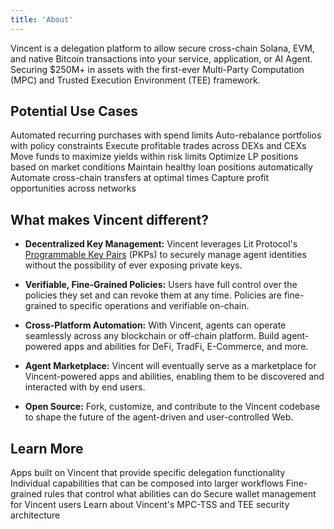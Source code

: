```yaml
---
title: 'About'
---
```


Vincent is a delegation platform to allow secure cross-chain Solana, EVM, and native Bitcoin transactions into your service, application, or AI Agent. Securing $250M+ in assets with the first-ever Multi-Party Computation (MPC) and Trusted Execution Environment (TEE) framework.

## Potential Use Cases

<Columns cols={3}>
  <Card title="DCA Bots" icon="clock" color="#FF4205">
    Automated recurring purchases with spend limits
  </Card>
  <Card title="Portfolio Rebalancers" icon="chart-pie" color="#FF4205">
    Auto-rebalance portfolios with policy constraints
  </Card>
  <Card title="Arbitrage Agents" icon="chart-line" color="#FF4205">
    Execute profitable trades across DEXs and CEXs
  </Card>
</Columns>
<Columns cols={3}>
  <Card title="Yield Optimizers" icon="percent" color="#FF4205">
    Move funds to maximize yields within risk limits
  </Card>
  <Card title="Liquidity Managers" icon="droplet" color="#FF4205">
    Optimize LP positions based on market conditions
  </Card>
  <Card title="Collateral Managers" icon="shield" color="#FF4205">
    Maintain healthy loan positions automatically
  </Card>
</Columns>
<Columns cols={2}>
  <Card title="Bridge Monitors" icon="link" color="#FF4205">
    Automate cross-chain transfers at optimal times
  </Card>
  <Card title="Cross-Chain Arbitrage" icon="shuffle" color="#FF4205">
    Capture profit opportunities across networks
  </Card>
</Columns>

## What makes Vincent different?

- **Decentralized Key Management:** Vincent leverages Lit Protocol's [Programmable Key Pairs](https://developer.litprotocol.com/user-wallets/pkps/overview) (PKPs) to securely manage agent identities without the possibility of ever exposing private keys.

- **Verifiable, Fine-Grained Policies:** Users have full control over the policies they set and can revoke them at any time. Policies are fine-grained to specific operations and verifiable on-chain.

- **Cross-Platform Automation:** With Vincent, agents can operate seamlessly across any blockchain or off-chain platform. Build agent-powered apps and abilities for DeFi, TradFi, E-Commerce, and more.

- **Agent Marketplace:** Vincent will eventually serve as a marketplace for Vincent-powered apps and abilities, enabling them to be discovered and interacted with by end users.

- **Open Source:** Fork, customize, and contribute to the Vincent codebase to shape the future of the agent-driven and user-controlled Web.

## Learn More

<Columns cols={3}>
  <Card title="Apps" icon="cube" color="#FF4205" href="/concepts/apps/about">
    Apps built on Vincent that provide specific delegation functionality
  </Card>
  <Card title="Abilities" icon="hammer" color="#FF4205" href="/concepts/abilities/about">
    Individual capabilities that can be composed into larger workflows
  </Card>
  <Card title="Policies" icon="shield-check" color="#FF4205" href="/concepts/policies/about">
    Fine-grained rules that control what abilities can do
  </Card>
</Columns>

<Columns cols={2}>
  <Card title="Wallets" icon="wallet" color="#FF4205" href="/concepts/wallets/about">
    Secure wallet management for Vincent users
  </Card>
  <Card title="Security" icon="lock" color="#FF4205" href="/concepts/introduction/security">
    Learn about Vincent's MPC-TSS and TEE security architecture
  </Card>
</Columns>
